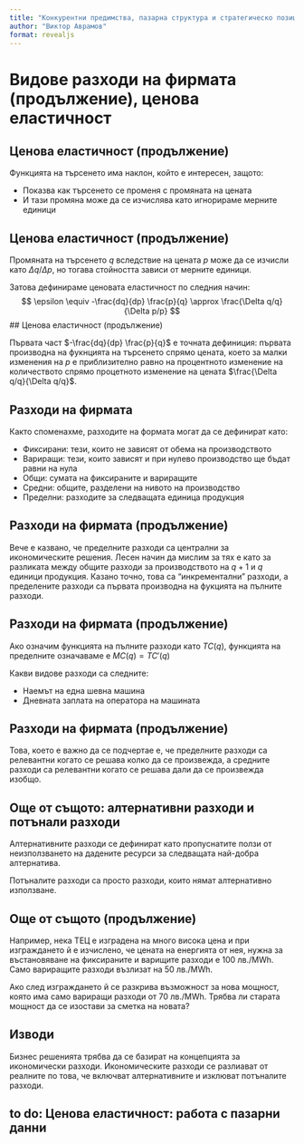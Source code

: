 ```yaml
---
title: "Конкурентни предимства, пазарна структура и стратегическо позициониране"
author: "Виктор Аврамов"
format: revealjs
---
```


# Видове разходи на фирмата (продължение), ценова еластичност

## Ценова еластичност (продължение)

Функцията на търсенето има наклон, който е интересен, защото:

::: {.incremental}
- Показва как търсенето се променя с промяната на цената
- И тази промяна може да се изчислява като игнорираме мерните единици
:::
## Ценова еластичност (продължение)

Промяната на търсенето $q$ вследствие на цената $p$ може да се изчисли като $\Delta q / \Delta p$, но тогава стойността зависи от мерните единици.

Затова дефинираме ценовата еластичност по следния начин:
$$ \epsilon \equiv -\frac{dq}{dp} \frac{p}{q} \approx \frac{\Delta q/q}{\Delta p/p} $$
## Ценова еластичност (продължение)

Първата част $-\frac{dq}{dp} \frac{p}{q}$ е точната дефиниция: първата производна на фукнцията на търсенето спрямо цената, което за малки изменения на $p$ е приблизително равно на процентното изменение на количеството спрямо процетното изменение на цената $\frac{\Delta q/q}{\Delta q/q}$. 

## Разходи на фирмата
Както споменахме, разходите на формата могат да се дефинират като:

::: {.incremental}
- Фиксирани: тези, които не зависят от обема на производството
- Вариращи: тези, които зависят и при нулево производство ще бъдат равни на нула
- Общи: сумата на фиксираните и вариращите
- Средни: общите, разделени на нивото на производство
- Пределни: разходите за следващата единица продукция
:::

## Разходи на фирмата (продължение)

Вече е казвано, че пределните разходи са централни за икономическите решения. 
Лесен начин да мислим за тях е като за разликата между общите разходи за производството на $q+1$ и $q$ единици продукция.
Казано точно, това са "инкрементални" разходи, а пределените разходи са първата производна на фукцията на пълните разходи. 

## Разходи на фирмата (продължение)

Ако означим функцията на пълните разходи като $TC(q)$, функцията на пределните означаваме е  $MC(q) = TC'(q)$

Какви видове разходи са следните:

::: {.incremental}
- Наемът на една шевна машина
- Дневната заплата на оператора на машината
:::

## Разходи на фирмата (продължение)

Това, което е важно да се подчертае е, че пределните разходи са релевантни когато се решава колко да се произвежда, а средните разходи са релевантни когато се решава дали да се произвежда изобщо.

## Още от същото: алтернативни разходи и потънали разходи

Алтернативните разходи се дефинират като пропуснатите ползи от неизползването на дадените ресурси за следващата най-добра алтернатива. 

Потъналите разходи са просто разходи, които нямат алтернативно използване. 

## Още от същото (продължение)

Например, нека ТЕЦ е изградена на много висока цена и при изграждането й е изчислено, че цената на енергията от нея, нужна за въстановяване на фиксираните и варищите разходи е 100 лв./MWh. Само вариращите разходи възлизат на 50 лв./MWh.

Ако след изграждането й се разкрива възможност за нова мощност, която има само вариращи разходи от 70 лв./MWh. Трябва ли старата мощност да се изостави за сметка на новата?

## Изводи

Бизнес решенията трябва да се базират на концепцията за икономически разходи. Икономическите разходи се разлиават от реалните по това, че включват алтернативните и изклюват потъналите разходи. 


## to do:  Ценова еластичност: работа с пазарни данни

